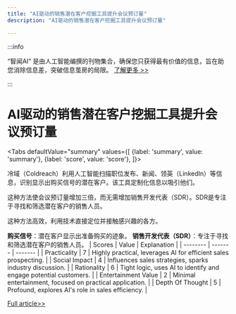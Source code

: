 ```yaml
---
title: "AI驱动的销售潜在客户挖掘工具提升会议预订量"
description: "AI驱动的销售潜在客户挖掘工具提升会议预订量"

---
```



:::info

“智闻AI“ 是由人工智能编撰的刊物集合，确保您只获得最有价值的信息，旨在助您消除信息差，突破信息茧房的局限。  [了解更多 >>](/)

:::

# AI驱动的销售潜在客户挖掘工具提升会议预订量


<Tabs
	defaultValue="summary"
	values={[
	{label: 'summary', value: 'summary'},
	{label: 'score', value: 'score'},
]}>
<TabItem value="summary">


冷域（Coldreach）利用人工智能扫描职位发布、新闻、领英（LinkedIn）等信息，识别显示出购买信号的潜在客户。该工具定制化信息以吸引他们。

这种方法使会议预订量增加三倍，而无需增加销售开发代表（SDR）。SDR是专注于寻找和筛选潜在客户的销售人员。

这种方法高效，利用技术直接定位并接触感兴趣的各方。

**购买信号**：潜在客户显示出准备购买的迹象。
**销售开发代表（SDR）**：专注于寻找和筛选潜在客户的销售人员。
</TabItem>
<TabItem value="score">
	| Scores     | Value   | Explanation |
	| -------- | ------- | ------- |
	| Practicality  | 7    | Highly practical, leverages AI for efficient sales prospecting.    |
	| Social Impact | 4     | Influences sales strategies, sparks industry discussion.    |
	| Rationality    | 6    | Tight logic, uses AI to identify and engage potential customers.    |
	| Entertainment Value    | 2    | Minimal entertainment, focused on practical application.    |
	| Depth Of Thought    | 5    | Profound, explores AI's role in sales efficiency.    |
</TabItem>
</Tabs>

[Full article>>](https://www.producthunt.com/posts/coldreach-yc-w23)
